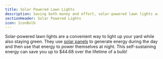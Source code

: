 ```yaml
---
title: Solar Powered Lawn Lights
description: Saving both money and effort, solar-powered lawn lights are a great investment for your green lawn!
sectionHeader: Solar Powered Lights
icon: IconBulb
---
```


Solar-powered lawn lights are a convenient way to light up your yard while also staying green.
They use [solar panels](/solutions/solar/) to generate energy during the day
and then use that energy to power themselves at night.
This self-sustaining energy can save you up to $44.68 over the lifetime of a bulb!
